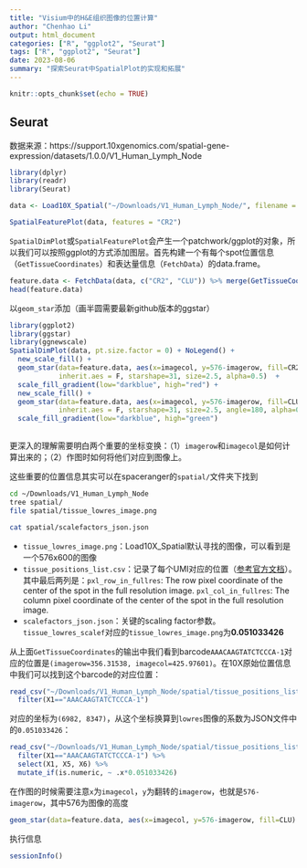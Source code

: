 ```yaml
---
title: "Visium中的H&E组织图像的位置计算"
author: "Chenhao Li"
output: html_document
categories: ["R", "ggplot2", "Seurat"]
tags: ["R", "ggplot2", "Seurat"]
date: 2023-08-06
summary: "探索Seurat中SpatialPlot的实现和拓展"
---
```


```r
knitr::opts_chunk$set(echo = TRUE)
```

## Seurat 

数据来源：https://support.10xgenomics.com/spatial-gene-expression/datasets/1.0.0/V1_Human_Lymph_Node

```r
library(dplyr)
library(readr)
library(Seurat)

data <- Load10X_Spatial("~/Downloads/V1_Human_Lymph_Node/", filename = "V1_Human_Lymph_Node_filtered_feature_bc_matrix.h5")

SpatialFeaturePlot(data, features = "CR2")
```

`SpatialDimPlot`或`SpatialFeaturePlot`会产生一个patchwork/ggplot的对象，所以我们可以按照ggplot的方式添加图层。首先构建一个有每个spot位置信息（`GetTissueCoordinates`）和表达量信息（`FetchData`）的data.frame。

```r
feature.data <- FetchData(data, c("CR2", "CLU")) %>% merge(GetTissueCoordinates(data), by=0)
head(feature.data)
```
以`geom_star`添加（画半圆需要最新github版本的ggstar）

```r
library(ggplot2)
library(ggstar)
library(ggnewscale)
SpatialDimPlot(data, pt.size.factor = 0) + NoLegend() + 
  new_scale_fill() +
  geom_star(data=feature.data, aes(x=imagecol, y=576-imagerow, fill=CR2), 
            inherit.aes = F, starshape=31, size=2.5, alpha=0.5)  +
  scale_fill_gradient(low="darkblue", high="red") +
  new_scale_fill() + 
  geom_star(data=feature.data, aes(x=imagecol, y=576-imagerow, fill=CLU), 
            inherit.aes = F, starshape=31, size=2.5, angle=180, alpha=0.5)  +
  scale_fill_gradient(low="darkblue", high="green")
  
```

更深入的理解需要明白两个重要的坐标变换：（1）`imagerow`和`imagecol`是如何计算出来的；（2）作图时如何将他们对应到图像上。

这些重要的位置信息其实可以在spaceranger的`spatial/`文件夹下找到

```sh
cd ~/Downloads/V1_Human_Lymph_Node
tree spatial/
file spatial/tissue_lowres_image.png

cat spatial/scalefactors_json.json
```

 - `tissue_lowres_image.png`：Load10X_Spatial默认寻找的图像，可以看到是一个576x600的图像
 - `tissue_positions_list.csv`：记录了每个UMI对应的位置（[参考官方文档](https://support.10xgenomics.com/spatial-gene-expression/software/pipelines/latest/output/spatial)）。其中最后两列是：`pxl_row_in_fullres`: The row pixel coordinate of the center of the spot in the full resolution image. `pxl_col_in_fullres`: The column pixel coordinate of the center of the spot in the full resolution image.
 - `scalefactors_json.json`：关键的scaling factor参数。`tissue_lowres_scalef`对应的`tissue_lowres_image.png`为**0.051033426**
 
从上面`GetTissueCoordinates`的输出中我们看到barcode`AAACAAGTATCTCCCA-1`对应的位置是`(imagerow=356.31538, imagecol=425.97601)`。在10X原始位置信息中我们可以找到这个barcode的对应位置：


```r
read_csv("~/Downloads/V1_Human_Lymph_Node/spatial/tissue_positions_list.csv", col_names = F) %>% 
  filter(X1=="AAACAAGTATCTCCCA-1")
```
 
对应的坐标为`(6982, 8347)`，从这个坐标换算到`lowres`图像的系数为JSON文件中的`0.051033426`：
 
```r
read_csv("~/Downloads/V1_Human_Lymph_Node/spatial/tissue_positions_list.csv", col_names = F) %>% 
  filter(X1=="AAACAAGTATCTCCCA-1") %>% 
  select(X1, X5, X6) %>% 
  mutate_if(is.numeric, ~ .x*0.051033426)
```

在作图的时候需要注意`x`为`imagecol`，`y`为翻转的`imagerow`，也就是`576-imagerow`，其中576为图像的高度

```r
geom_star(data=feature.data, aes(x=imagecol, y=576-imagerow, fill=CLU)
```

执行信息

```r
sessionInfo()
```

